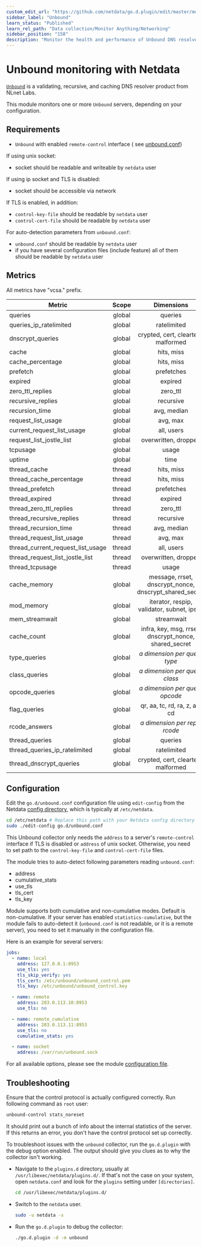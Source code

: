 ```yaml
---
custom_edit_url: "https://github.com/netdata/go.d.plugin/edit/master/modules/unbound/README.md"
sidebar_label: "Unbound"
learn_status: "Published"
learn_rel_path: "Data collection/Monitor Anything/Networking"
sidebar_position: "158"
description: "Monitor the health and performance of Unbound DNS resolvers with zero configuration, per-second metric granularity, and interactive visualizations."
---
```



# Unbound monitoring with Netdata

[`Unbound`](https://nlnetlabs.nl/projects/unbound/about/) is a validating, recursive, and caching DNS resolver product
from NLnet Labs.

This module monitors one or more `Unbound` servers, depending on your configuration.

## Requirements

- `Unbound` with enabled `remote-control` interface (
  see [unbound.conf](https://nlnetlabs.nl/documentation/unbound/unbound.conf))

If using unix socket:

- socket should be readable and writeable by `netdata` user

If using ip socket and TLS is disabled:

- socket should be accessible via network

If TLS is enabled, in addition:

- `control-key-file` should be readable by `netdata` user
- `control-cert-file` should be readable by `netdata` user

For auto-detection parameters from `unbound.conf`:

- `unbound.conf` should be readable by `netdata` user
- if you have several configuration files (include feature) all of them should be readable by `netdata` user

## Metrics

All metrics have "vcsa." prefix.

| Metric                            | Scope  |                       Dimensions                       |    Units     |
|-----------------------------------|:------:|:------------------------------------------------------:|:------------:|
| queries                           | global |                        queries                         |   queries    |
| queries_ip_ratelimited            | global |                      ratelimited                       |   queries    |
| dnscrypt_queries                  | global |          crypted, cert, cleartext, malformed           |   queries    |
| cache                             | global |                       hits, miss                       |    events    |
| cache_percentage                  | global |                       hits, miss                       |  percentage  |
| prefetch                          | global |                       prefetches                       |  prefetches  |
| expired                           | global |                        expired                         |   replies    |
| zero_ttl_replies                  | global |                        zero_ttl                        |   replies    |
| recursive_replies                 | global |                       recursive                        |   replies    |
| recursion_time                    | global |                      avg, median                       | milliseconds |
| request_list_usage                | global |                        avg, max                        |   queries    |
| current_request_list_usage        | global |                       all, users                       |   queries    |
| request_list_jostle_list          | global |                  overwritten, dropped                  |   queries    |
| tcpusage                          | global |                         usage                          |   buffers    |
| uptime                            | global |                          time                          |   seconds    |
| thread_cache                      | thread |                       hits, miss                       |    events    |
| thread_cache_percentage           | thread |                       hits, miss                       |  percentage  |
| thread_prefetch                   | thread |                       prefetches                       |  prefetches  |
| thread_expired                    | thread |                        expired                         |   replies    |
| thread_zero_ttl_replies           | thread |                        zero_ttl                        |   replies    |
| thread_recursive_replies          | thread |                       recursive                        |   replies    |
| thread_recursion_time             | thread |                      avg, median                       | milliseconds |
| thread_request_list_usage         | thread |                        avg, max                        |   queries    |
| thread_current_request_list_usage | thread |                       all, users                       |   queries    |
| thread_request_list_jostle_list   | thread |                  overwritten, dropped                  |   queries    |
| thread_tcpusage                   | thread |                         usage                          |   buffers    |
| cache_memory                      | global | message, rrset, dnscrypt_nonce, dnscrypt_shared_secret |      KB      |
| mod_memory                        | global |       iterator, respip, validator, subnet, ipsec       |      KB      |
| mem_streamwait                    | global |                       streamwait                       |      KB      |
| cache_count                       | global | infra, key, msg, rrset, dnscrypt_nonce, shared_secret  |    items     |
| type_queries                      | global |           <i>a dimension per query type</i>            |   queries    |
| class_queries                     | global |           <i>a dimension per query class</i>           |   queries    |
| opcode_queries                    | global |          <i>a dimension per query opcode</i>           |   queries    |
| flag_queries                      | global |             qr, aa, tc, rd, ra, z, ad, cd              |   queries    |
| rcode_answers                     | global |           <i>a dimension per reply rcode</i>           |   replies    |
| thread_queries                    | global |                        queries                         |   queries    |
| thread_queries_ip_ratelimited     | global |                      ratelimited                       |   queries    |
| thread_dnscrypt_queries           | global |          crypted, cert, cleartext, malformed           |   queries    |

## Configuration

Edit the `go.d/unbound.conf` configuration file using `edit-config` from the
Netdata [config directory](https://learn.netdata.cloud/docs/configure/nodes), which is typically at `/etc/netdata`.

```bash
cd /etc/netdata # Replace this path with your Netdata config directory
sudo ./edit-config go.d/unbound.conf
```

This Unbound collector only needs the `address` to a server's `remote-control` interface if TLS is disabled or `address`
of unix socket. Otherwise, you need to set path to the `control-key-file` and `control-cert-file` files.

The module tries to auto-detect following parameters reading `unbound.conf`:

- address
- cumulative_stats
- use_tls
- tls_cert
- tls_key

Module supports both cumulative and non-cumulative modes. Default is non-cumulative. If your server has enabled
`statistics-cumulative`, but the module fails to auto-detect it (`unbound.conf` is not readable, or it is a remote
server), you need to set it manually in the configuration file.

Here is an example for several servers:

```yaml
jobs:
  - name: local
    address: 127.0.0.1:8953
    use_tls: yes
    tls_skip_verify: yes
    tls_cert: /etc/unbound/unbound_control.pem
    tls_key: /etc/unbound/unbound_control.key

  - name: remote
    address: 203.0.113.10:8953
    use_tls: no

  - name: remote_cumulative
    address: 203.0.113.11:8953
    use_tls: no
    cumulative_stats: yes

  - name: socket
    address: /var/run/unbound.sock
```

For all available options, please see the
module [configuration file](https://github.com/netdata/go.d.plugin/blob/master/config/go.d/unbound.conf).

## Troubleshooting

Ensure that the control protocol is actually configured correctly. Run following command as `root` user:

```bash
unbound-control stats_noreset
```

It should print out a bunch of info about the internal statistics of the server. If this returns an error, you don't
have the control protocol set up correctly.

To troubleshoot issues with the `unbound` collector, run the `go.d.plugin` with the debug option enabled. The output
should give you clues as to why the collector isn't working.

- Navigate to the `plugins.d` directory, usually at `/usr/libexec/netdata/plugins.d/`. If that's not the case on
  your system, open `netdata.conf` and look for the `plugins` setting under `[directories]`.

  ```bash
  cd /usr/libexec/netdata/plugins.d/
  ```

- Switch to the `netdata` user.

  ```bash
  sudo -u netdata -s
  ```

- Run the `go.d.plugin` to debug the collector:

  ```bash
  ./go.d.plugin -d -m unbound
  ```

